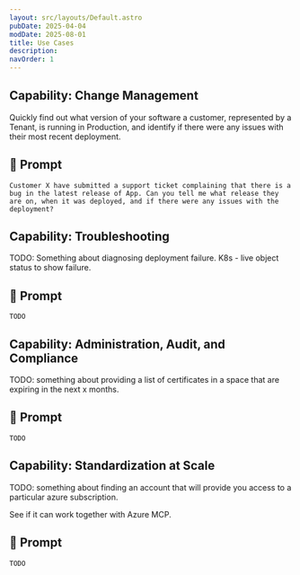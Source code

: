```yaml
---
layout: src/layouts/Default.astro
pubDate: 2025-04-04
modDate: 2025-08-01
title: Use Cases
description:
navOrder: 1
---
```


## Capability: Change Management

Quickly find out what version of your software a customer, represented by a Tenant, is running in Production, and identify if there were any issues with their most recent deployment.

## 📝 Prompt

```
Customer X have submitted a support ticket complaining that there is a bug in the latest release of App. Can you tell me what release they are on, when it was deployed, and if there were any issues with the deployment?
```

## Capability: Troubleshooting

TODO: Something about diagnosing deployment failure. K8s - live object status to show failure.

## 📝 Prompt

```
TODO
```

## Capability: Administration, Audit, and Compliance

TODO: something about providing a list of certificates in a space that are expiring in the next x months.

## 📝 Prompt

```
TODO
```

## Capability: Standardization at Scale

TODO: something about finding an account that will provide you access to a particular azure subscription.

See if it can work together with Azure MCP.

## 📝 Prompt

```
TODO
```